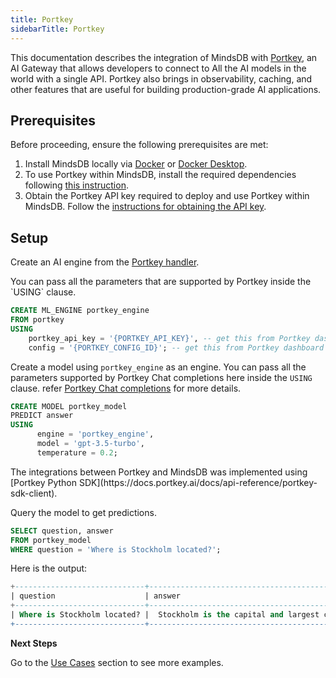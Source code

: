 ```yaml
---
title: Portkey
sidebarTitle: Portkey
---
```


This documentation describes the integration of MindsDB with [Portkey](https://www.portkey.com/), an AI Gateway that allows developers to connect to All the AI models in the world with a single API.
Portkey also brings in observability, caching, and other features that are useful for building production-grade AI applications.

## Prerequisites

Before proceeding, ensure the following prerequisites are met:

1. Install MindsDB locally via [Docker](https://docs.mindsdb.com/setup/self-hosted/docker) or [Docker Desktop](https://docs.mindsdb.com/setup/self-hosted/docker-desktop).
2. To use Portkey within MindsDB, install the required dependencies following [this instruction](https://docs.mindsdb.com/setup/self-hosted/docker#install-dependencies).
3. Obtain the Portkey API key required to deploy and use Portkey within MindsDB. Follow the [instructions for obtaining the API key](https://docs.portkey.ai/docs/api-reference/introduction).

## Setup

Create an AI engine from the [Portkey handler](https://github.com/mindsdb/mindsdb/tree/main/mindsdb/integrations/handlers/portkey_handler).

<Info>
You can pass all the parameters that are supported by Portkey inside the `USING` clause.
</Info>


```sql
CREATE ML_ENGINE portkey_engine
FROM portkey
USING
    portkey_api_key = '{PORTKEY_API_KEY}', -- get this from Portkey dashboard (https://app.portkey.ai/api-keys)
    config = '{PORTKEY_CONFIG_ID}'; -- get this from Portkey dashboard (https://app.portkey.ai/configs)
```

Create a model using `portkey_engine` as an engine.
<Info>
You can pass all the parameters supported by Portkey Chat completions here inside the `USING` clause. 
refer [Portkey Chat completions](https://docs.portkey.ai/docs/provider-endpoints/chat) for more details.
</Info>

```sql
CREATE MODEL portkey_model
PREDICT answer
USING
      engine = 'portkey_engine',
      model = 'gpt-3.5-turbo',
      temperature = 0.2;
```

<Info>
The integrations between Portkey and MindsDB was implemented using [Portkey Python SDK](https://docs.portkey.ai/docs/api-reference/portkey-sdk-client).
</Info>

Query the model to get predictions.

```sql
SELECT question, answer
FROM portkey_model
WHERE question = 'Where is Stockholm located?';
```

Here is the output:

```sql
+-----------------------------+----------------------------------------------------------------------------------------------------------------------------------------------------+
| question                    | answer                                                                                                                                             |
+-----------------------------+----------------------------------------------------------------------------------------------------------------------------------------------------+
| Where is Stockholm located? |  Stockholm is the capital and largest city of Sweden. It is located on Sweden's south-central east coast, where Lake Mälaren meets the Baltic Sea. |
+-----------------------------+----------------------------------------------------------------------------------------------------------------------------------------------------+
```

<Tip>

**Next Steps**

Go to the [Use Cases](https://docs.mindsdb.com/use-cases/overview) section to see more examples.
</Tip>
